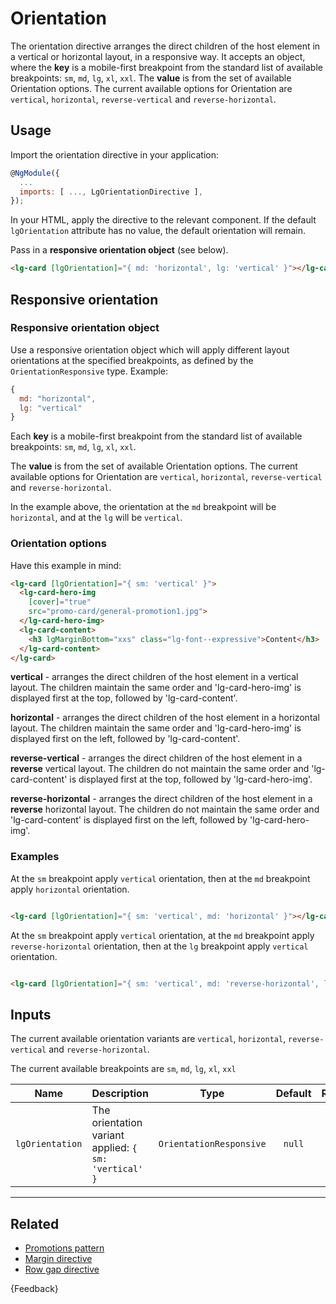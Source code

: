 
<Meta title="Helpers/Directives/Orientation/Guide" />

# Orientation

The orientation directive arranges the direct children of the host element in a vertical or horizontal layout, in a responsive way.
It accepts an object, where the **key** is a mobile-first breakpoint from the standard list of available breakpoints: `sm`, `md`, `lg`, `xl`, `xxl`.
The **value** is from the set of available Orientation options.
The current available options for Orientation are `vertical`, `horizontal`, `reverse-vertical` and `reverse-horizontal`.

## Usage

Import the orientation directive in your application:

```js
@NgModule({
  ...
  imports: [ ..., LgOrientationDirective ],
});
```

In your HTML, apply the directive to the relevant component. If the default `lgOrientation` attribute has no value, the default orientation will remain.

Pass in a **responsive orientation object** (see below).

```html
<lg-card [lgOrientation]="{ md: 'horizontal', lg: 'vertical' }"></lg-card>
```

## Responsive orientation

### Responsive orientation object

Use a responsive orientation object which will apply different layout orientations at the specified breakpoints, as defined by the `OrientationResponsive` type. Example:

```js
{
  md: "horizontal",
  lg: "vertical"
}
```

Each **key** is a mobile-first breakpoint from the standard list of available breakpoints: `sm`, `md`, `lg`, `xl`, `xxl`.

The **value** is from the set of available Orientation options.
The current available options for Orientation are `vertical`, `horizontal`, `reverse-vertical` and `reverse-horizontal`.

In the example above, the orientation at the `md` breakpoint will be `horizontal`, and at the `lg` will be `vertical`.

### Orientation options

Have this example in mind:

```html
<lg-card [lgOrientation]="{ sm: 'vertical' }">
  <lg-card-hero-img
    [cover]="true"
    src="promo-card/general-promotion1.jpg">
  </lg-card-hero-img>
  <lg-card-content>
    <h3 lgMarginBottom="xxs" class="lg-font--expressive">Content</h3>
  </lg-card-content>
</lg-card>
```

**vertical** - arranges the direct children of the host element in a vertical layout. The children maintain the same order and 'lg-card-hero-img' is displayed first at the top, followed by 'lg-card-content'.

**horizontal** - arranges the direct children of the host element in a horizontal layout. The children maintain the same order and 'lg-card-hero-img' is displayed first on the left, followed by 'lg-card-content'.

**reverse-vertical** - arranges the direct children of the host element in a **reverse** vertical layout. The children do not maintain the same order and 'lg-card-content' is displayed first at the top, followed by 'lg-card-hero-img'.

**reverse-horizontal** - arranges the direct children of the host element in a **reverse** horizontal layout. The children do not maintain the same order and 'lg-card-content' is displayed first on the left, followed by 'lg-card-hero-img'.

### Examples

At the `sm` breakpoint apply `vertical` orientation, then at the `md` breakpoint apply `horizontal` orientation.

```html

<lg-card [lgOrientation]="{ sm: 'vertical', md: 'horizontal' }"></lg-card>

```

At the `sm` breakpoint apply `vertical` orientation, at the `md` breakpoint apply `reverse-horizontal` orientation, then at the `lg` breakpoint apply `vertical` orientation.

```html

<lg-card [lgOrientation]="{ sm: 'vertical', md: 'reverse-horizontal', lg: 'vertical' }"></lg-card>

```

## Inputs

The current available orientation variants are `vertical`, `horizontal`, `reverse-vertical` and `reverse-horizontal`.

The current available breakpoints are `sm`, `md`, `lg`, `xl`, `xxl`

| Name                  | Description                                                   |          Type           | Default | Required |
|-----------------------|---------------------------------------------------------------|:-----------------------:|:-------:|:--------:|
| `lgOrientation`       | The orientation variant applied: `{ sm: 'vertical' }`         | `OrientationResponsive` | `null`  |    No    |

***

## Related

* [Promotions pattern](./?path=/docs/patterns-promotions-examples--promotions-general-three-card)
* [Margin directive](./?path=/docs/helpers-directives-margin-guide--docs)
* [Row gap directive](./?path=/docs/helpers-directives-row-gap-guide--docs)

<Markdown>
  {Feedback}
</Markdown>
